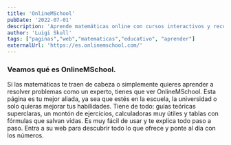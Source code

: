 ```yaml
---
title: 'OnlineMSchool'
pubDate: '2022-07-01'
description: 'Aprende matemáticas online con cursos interactivos y recursos gratuitos.'
author: 'Luigi Skull'
tags: ["paginas","web","matematicas","educativo", "aprender"]
externalUrl: 'https://es.onlinemschool.com/' 
---
```



### Veamos qué es OnlineMSchool.


Si las matemáticas te traen de cabeza o simplemente quieres aprender a resolver problemas como un experto, tienes que ver OnlineMSchool. Esta página es tu mejor aliada, ya sea que estés en la escuela, la universidad o solo quieras mejorar tus habilidades. Tiene de todo: guías teóricas superclaras, un montón de ejercicios, calculadoras muy útiles y tablas con fórmulas que salvan vidas. Es muy fácil de usar y te explica todo paso a paso. Entra a su web para descubrir todo lo que ofrece y ponte al día con los números.





